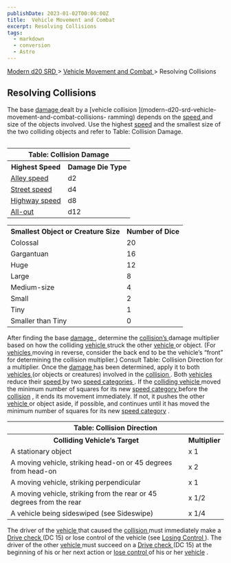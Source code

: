 ```yaml
---
publishDate: 2023-01-02T00:00:00Z
title:  Vehicle Movement and Combat 
excerpt: Resolving Collisions
tags:
  - markdown
  - conversion
  - Astro
---
```


[ Modern d20 SRD ](/#modernD20) > [ Vehicle Movement and Combat ](modern-d20-srd-vehicle-movement-and-combat-index) > Resolving Collisions

##  Resolving Collisions

The base [ damage ](modern-d20-srd-equipment-equipment-vehicles) dealt by a [vehicle collision ](modern-d20-srd-vehicle-movement-and-combat-collisions-
ramming) depends on the [ speed ](modern-d20-srd-vehicle-movement-and-combat-vehicle-speed) and size of the objects involved. Use the highest [ speed](modern-d20-srd-vehicle-movement-and-combat-vehicle-speed) and the smallest
size of the two colliding objects and refer to Table: Collision Damage.


<table style="float: left"> <tr> <th colspan="2"> Table: Collision Damage </th> </tr> <tr> <th> Highest Speed </th> <th> Damage Die Type </th> </tr> <tr> <td> <a  href="modern-d20-srd-vehicle-movement-and-combat-vehicle-speed"> Alley speed </a> </td> <td> d2 </td> </tr> <tr class="shaded"> <td> <a  href="modern-d20-srd-vehicle-movement-and-combat-vehicle-speed"> Street speed </a> </td> <td> d4 </td> </tr> <tr> <td> <a  href="modern-d20-srd-vehicle-movement-and-combat-vehicle-speed"> Highway speed </a> </td> <td> d8 </td> </tr> <tr class="shaded"> <td> <a  href="modern-d20-srd-vehicle-movement-and-combat-vehicle-speed"> All-out </a> </td> <td> d12 </td> </tr> </table>

 
<table> <tr> <th> Smallest Object or Creature Size </th> <th> Number of Dice </th> </tr> <tr> <td> Colossal </td> <td> 20 </td> </tr> <tr class="shaded"> <td> Gargantuan </td> <td> 16 </td> </tr> <tr> <td> Huge </td> <td> 12 </td> </tr> <tr class="shaded"> <td> Large </td> <td> 8 </td> </tr> <tr> <td> Medium-size </td> <td> 4 </td> </tr> <tr class="shaded"> <td> Small </td> <td> 2 </td> </tr> <tr> <td> Tiny </td> <td> 1 </td> </tr> <tr class="shaded"> <td> Smaller than Tiny </td> <td> 0 </td> </tr> </table>



After finding the base [ damage ](modern-d20-srd-vehicle-movement-and-combat-damaging-vehicles) , determine the [ collision’s ](modern-d20-srd-vehicle-movement-and-combat-collisions-ramming) damage multiplier based on how the
colliding [ vehicle ](modern-d20-srd-equipment-equipment-vehicles) struck the
other [ vehicle ](modern-d20-srd-equipment-equipment-vehicles) or object. (For
[ vehicles ](modern-d20-srd-equipment-equipment-vehicles) moving in reverse,
consider the back end to be the vehicle’s “front” for determining the
collision multiplier.) Consult Table: Collision Direction for a multiplier.
Once the [ damage ](modern-d20-srd-vehicle-movement-and-combat-damaging-vehicles) has been determined, apply it to both [ vehicles ](modern-d20-srd-equipment-equipment-vehicles) (or objects or creatures) involved in the [collision ](modern-d20-srd-vehicle-movement-and-combat-collisions-ramming) .
Both [ vehicles ](modern-d20-srd-equipment-equipment-vehicles) reduce their [speed ](modern-d20-srd-vehicle-movement-and-combat-vehicle-speed) by two [speed categories ](modern-d20-srd-vehicle-movement-and-combat-vehicle-speed) .
If the [ colliding ](modern-d20-srd-vehicle-movement-and-combat-collisions-ramming) [ vehicle ](modern-d20-srd-equipment-equipment-vehicles) moved the
minimum number of squares for its new [ speed category ](modern-d20-srd-vehicle-movement-and-combat-vehicle-speed) before the [ collision](modern-d20-srd-vehicle-movement-and-combat-collisions-ramming) , it ends its
movement immediately. If not, it pushes the other [ vehicle ](modern-d20-srd-equipment-equipment-vehicles) or object aside, if possible, and continues
until it has moved the minimum number of squares for its new [ speed category](modern-d20-srd-vehicle-movement-and-combat-vehicle-speed) .


<table> <tr> <th colspan="2"> Table: Collision Direction </th> </tr> <tr> <th> Colliding Vehicle’s Target </th> <th> Multiplier </th> </tr> <tr> <td> A stationary object </td> <td> x 1 </td> </tr> <tr class="shaded"> <td> A moving vehicle, striking head-on or 45 degrees from head-on </td> <td> x 2 </td> </tr> <tr> <td> A moving vehicle, striking perpendicular </td> <td> x 1 </td> </tr> <tr class="shaded"> <td> A moving vehicle, striking from the rear or 45 degrees from the rear </td> <td> x 1/2 </td> </tr> <tr> <td> A vehicle being sideswiped (see Sideswipe) </td> <td> x 1/4 </td> </tr> </table>



The driver of the [ vehicle ](modern-d20-srd-equipment-equipment-vehicles)
that caused the [ collision ](modern-d20-srd-vehicle-movement-and-combat-collisions-ramming) must immediately make a [ Drive ](modern-d20-srd-skills-drive) [ check ](modern-d20-srd-skills-skill-basics) (DC 15) or lose control
of the vehicle (see [ Losing Control ](modern-d20-srd-vehicle-movement-and-combat-losing-control) ). The driver of the other [ vehicle ](modern-d20-srd-equipment-equipment-vehicles) must succeed on a [ Drive ](modern-d20-srd-skills-drive) [ check ](modern-d20-srd-skills-skill-basics) (DC 15) at the
beginning of his or her next action or [ lose control ](modern-d20-srd-vehicle-movement-and-combat-losing-control) of his or her [ vehicle](modern-d20-srd-equipment-equipment-vehicles) .

